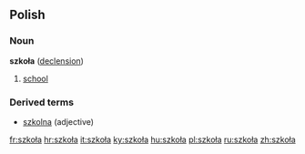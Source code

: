 ==Polish==
===Noun===
'''szkoła''' {{f}} ([[Wiktionary Appendix:Polish hard feminine noun declension|declension]])
# [[school]]

===Derived terms===
* [[szkolna]] (adjective)

[[fr:szkoła]]
[[hr:szkoła]]
[[it:szkoła]]
[[ky:szkoła]]
[[hu:szkoła]]
[[pl:szkoła]]
[[ru:szkoła]]
[[zh:szkoła]]